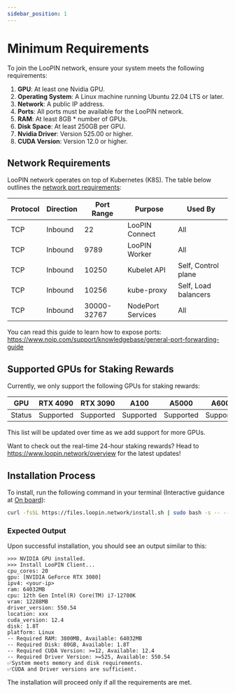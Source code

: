 ```yaml
---
sidebar_position: 1
---
```


# Minimum Requirements

To join the LooPIN network, ensure your system meets the following requirements:

1. **GPU**: At least one Nvidia GPU.
2. **Operating System**: A Linux machine running Ubuntu 22.04 LTS or later.
3. **Network**: A public IP address.
4. **Ports**: All ports must be available for the LooPIN network.
5. **RAM**: At least 8GB * number of GPUs.
6. **Disk Space**: At least 250GB per GPU.
7. **Nvidia Driver**: Version 525.00 or higher.
8. **CUDA Version**: Version 12.0 or higher.

## Network Requirements

LooPIN network operates on top of Kubernetes (K8S). The table below outlines the [network port requirements](https://kubernetes.io/docs/reference/networking/ports-and-protocols/):

| Protocol | Direction | Port Range  | Purpose           | Used By              |
| -------- | --------- | ----------- | ----------------- | -------------------- |
| TCP      | Inbound   | 22          | LooPIN Connect    | All                  |
| TCP      | Inbound   | 9789        | LooPIN Worker     | All                  |
| TCP      | Inbound   | 10250       | Kubelet API       | Self, Control plane  |
| TCP      | Inbound   | 10256       | kube-proxy        | Self, Load balancers |
| TCP      | Inbound   | 30000-32767 | NodePort Services | All                  |

You can read this guide to learn how to expose ports: https://www.noip.com/support/knowledgebase/general-port-forwarding-guide 

## Supported GPUs for Staking Rewards

Currently, we only support the following GPUs for staking rewards:

| GPU        | RTX 4090   | RTX 3090   | A100       | A5000      | A6000      | H100       |
|------------|------------|------------|------------|------------|------------|------------|
| Status     | Supported  | Supported  | Supported  | Supported  | Supported  | Supported  |

This list will be updated over time as we add support for more GPUs.

Want to check out the real-time 24-hour staking rewards? Head to https://www.loopin.network/overview for the latest updates!

## Installation Process

To install, run the following command in your terminal (Interactive guidance at [On board](/docs/quick-start/onboard)):

```bash
curl -fsSL https://files.loopin.network/install.sh | sudo bash -s -- --code <your-unique-code>
```

### Expected Output

Upon successful installation, you should see an output similar to this:

```plaintext
>>> NVIDIA GPU installed.
>>> Install LooPIN Client...
cpu_cores: 20
gpu: [NVIDIA GeForce RTX 3080]
ipv4: <your-ip>
ram: 64032MB
cpu: 12th Gen Intel(R) Core(TM) i7-12700K
vram: 12288MB
driver_version: 550.54
location: xxx
cuda_version: 12.4
disk: 1.8T
platform: Linux
-- Required RAM: 3800MB, Available: 64032MB
-- Required Disk: 80GB, Available: 1.8T
-- Required CUDA Version: >=12, Available: 12.4
-- Required Driver Version: >=525, Available: 550.54
✅System meets memory and disk requirements.
✅CUDA and Driver versions are sufficient.
```

The installation will proceed only if all the requirements are met.
